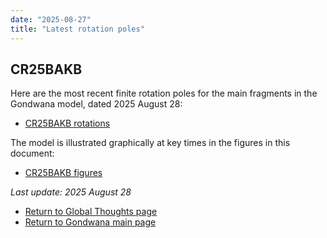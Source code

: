 ```yaml
---
date: "2025-08-27"
title: "Latest rotation poles"
---
```


## CR25BAKB

Here are the most recent finite rotation poles for the main fragments in the Gondwana model, dated 2025 August 28:

* [CR25BAKB rotations](./assets/CR25BAKB.pdf)

The model is illustrated graphically at key times in the figures in this document:
* [CR25BAKB figures](./assets/CR25BAKB-figures.pdf)

*Last update: 2025 August 28*

* [Return to Global Thoughts page](../other-material)
* [Return to Gondwana main page](../../gondwana)
